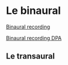 # Le binaural

[Binaural recording](https://en.wikipedia.org/wiki/Binaural_recording)

[Binaural recording DPA](https://en.wikipedia.org/wiki/Binaural_recording#/media/File:FrequenzgangDruckempfänger.svg)


## Le transaural {#sec-transaural}